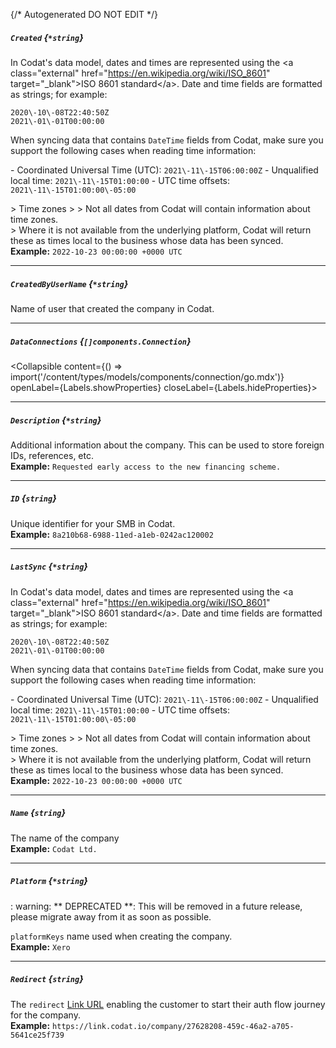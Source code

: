 {/* Autogenerated DO NOT EDIT  */}

##### `Created` *{`*string`}*
In Codat's data model, dates and times are represented using the \<a class\="external" href\="https://en.wikipedia.org/wiki/ISO_8601" target\="_blank"\>ISO 8601 standard\</a\>. Date and time fields are formatted as strings; for example:

```
2020\-10\-08T22:40:50Z
2021\-01\-01T00:00:00
```



When syncing data that contains `DateTime` fields from Codat, make sure you support the following cases when reading time information:

\- Coordinated Universal Time (UTC): `2021\-11\-15T06:00:00Z`
\- Unqualified local time: `2021\-11\-15T01:00:00`
\- UTC time offsets: `2021\-11\-15T01:00:00\-05:00`

\> Time zones
\> 
\> Not all dates from Codat will contain information about time zones.  
\> Where it is not available from the underlying platform, Codat will return these as times local to the business whose data has been synced.
<br/>
**Example:** `2022-10-23 00:00:00 +0000 UTC`

---
##### `CreatedByUserName` *{`*string`}*
Name of user that created the company in Codat.

---
##### `DataConnections` *{`[]components.Connection`}*
<Collapsible content={() => import('/content/types/models/components/connection/go.mdx')} openLabel={Labels.showProperties} closeLabel={Labels.hideProperties}>
</Collapsible>

---
##### `Description` *{`*string`}*
Additional information about the company. This can be used to store foreign IDs, references, etc.
<br/>
**Example:** `Requested early access to the new financing scheme.`

---
##### `ID` *{`string`}*
Unique identifier for your SMB in Codat.
<br/>
**Example:** `8a210b68-6988-11ed-a1eb-0242ac120002`

---
##### `LastSync` *{`*string`}*
In Codat's data model, dates and times are represented using the \<a class\="external" href\="https://en.wikipedia.org/wiki/ISO_8601" target\="_blank"\>ISO 8601 standard\</a\>. Date and time fields are formatted as strings; for example:

```
2020\-10\-08T22:40:50Z
2021\-01\-01T00:00:00
```



When syncing data that contains `DateTime` fields from Codat, make sure you support the following cases when reading time information:

\- Coordinated Universal Time (UTC): `2021\-11\-15T06:00:00Z`
\- Unqualified local time: `2021\-11\-15T01:00:00`
\- UTC time offsets: `2021\-11\-15T01:00:00\-05:00`

\> Time zones
\> 
\> Not all dates from Codat will contain information about time zones.  
\> Where it is not available from the underlying platform, Codat will return these as times local to the business whose data has been synced.
<br/>
**Example:** `2022-10-23 00:00:00 +0000 UTC`

---
##### `Name` *{`string`}*
The name of the company
<br/>
**Example:** `Codat Ltd.`

---
##### `Platform` *{`*string`}*
: warning: \*\* DEPRECATED \*\*: This will be removed in a future release, please migrate away from it as soon as possible.

`platformKeys` name used when creating the company.
<br/>
**Example:** `Xero`

---
##### `Redirect` *{`string`}*
The `redirect` [Link URL](https://docs.codat.io/auth\-flow/authorize\-hosted\-link) enabling the customer to start their auth flow journey for the company.
<br/>
**Example:** `https://link.codat.io/company/27628208-459c-46a2-a705-5641ce25f739`


